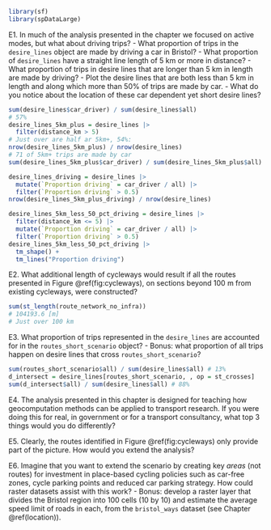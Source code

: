 ```r
library(sf)
library(spDataLarge)
```

E1. In much of the analysis presented in the chapter we focused on active modes, but what about driving trips?
  - What proportion of trips in the `desire_lines` object are made by driving a car in Bristol?
  - What proportion of `desire_lines` have a straight line length of 5 km or more in distance?
  - What proportion of trips in desire lines that are longer than 5 km in length are made by driving?
  - Plot the desire lines that are both less than 5 km in length and along which more than 50% of trips are made by car.
  - What do you notice about the location of these car dependent yet short desire lines?

```r
sum(desire_lines$car_driver) / sum(desire_lines$all)
# 57%
desire_lines_5km_plus = desire_lines |> 
  filter(distance_km > 5)
# Just over are half ar 5km+, 54%:
nrow(desire_lines_5km_plus) / nrow(desire_lines)
# 71 of 5km+ trips are made by car
sum(desire_lines_5km_plus$car_driver) / sum(desire_lines_5km_plus$all)

desire_lines_driving = desire_lines |> 
  mutate(`Proportion driving` = car_driver / all) |> 
  filter(`Proportion driving` > 0.5)
nrow(desire_lines_5km_plus_driving) / nrow(desire_lines)

desire_lines_5km_less_50_pct_driving = desire_lines |>
  filter(distance_km <= 5) |> 
  mutate(`Proportion driving` = car_driver / all) |> 
  filter(`Proportion driving` > 0.5)
desire_lines_5km_less_50_pct_driving |> 
  tm_shape() +
  tm_lines("Proportion driving")
```


E2. What additional length of cycleways would result if all the routes presented in Figure \@ref(fig:cycleways), on sections beyond 100 m from existing cycleways, were constructed?

```r
sum(st_length(route_network_no_infra))
# 104193.6 [m]
# Just over 100 km
```

E3. What proportion of trips represented in the `desire_lines` are accounted for in the `routes_short_scenario` object?
    - Bonus: what proportion of all trips happen on desire lines that cross `routes_short_scenario`?

```r
sum(routes_short_scenario$all) / sum(desire_lines$all) # 13%
d_intersect = desire_lines[routes_short_scenario, , op = st_crosses]
sum(d_intersect$all) / sum(desire_lines$all) # 88%
```

E4. The analysis presented in this chapter is designed for teaching how geocomputation methods can be applied to transport research. If you were doing this for real, in government or for a transport consultancy, what top 3 things would you do differently?
<!-- Higher level of geographic resolution. -->
<!-- Use cycle-specific routing services. -->
<!-- Identify key walking routes. -->
<!-- Include a higher proportion of trips in the analysis -->

E5. Clearly, the routes identified in Figure \@ref(fig:cycleways) only provide part of the picture. How would you extend the analysis?

E6. Imagine that you want to extend the scenario by creating key *areas* (not routes) for investment in place-based cycling policies such as car-free zones, cycle parking points and reduced car parking strategy. How could raster\index{raster} datasets assist with this work? 
    - Bonus: develop a raster layer that divides the Bristol region into 100 cells (10 by 10) and estimate the average speed limit of roads in each, from the `bristol_ways` dataset (see Chapter \@ref(location)).
